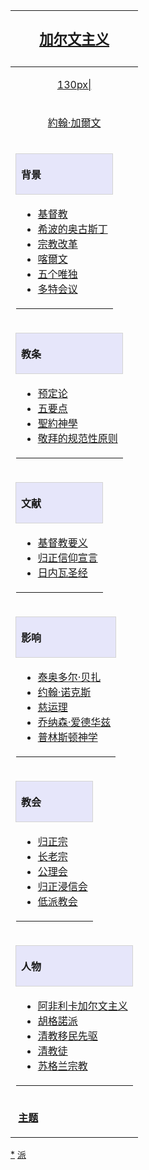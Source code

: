 {{noteTA
|1 = zh:約翰·加爾文; zh-hk:約翰·加爾文; zh-tw:約翰·喀爾文; zh-hans:约翰·加尔文;
|2 = zh:加爾文; zh-hk:加爾文; zh-tw:喀爾文; zh-hans:加尔文;
}}<templatestyles src="ShareCSS/infobox.css"/>
{| class="infobox" style="text-align:left; font-size: 85%; width: 180px; line-height:1.4em"
|-
! colspan="2" style="text-align:center; font-size: 140%; padding: 6px;" | [[加爾文主義|加尔文主义]]
|-
| colspan="2" style="text-align:center" |[[file:Calvin.png|130px|]]
|-
| colspan="2" style="text-align:center" | [[約翰·加爾文]]
|-
| colspan="2" |
{| class="collapsible collapsed" width="100%" style="border: 1px solid #D3D3D3"
! style="background: #E6E6FA; padding-right: 4px; padding-left: 8px; text-align: left; border: 1px solid #D3D3D3" | 背景
|-
|
*[[基督教]]
*[[希波的奥古斯丁]]
*[[宗教改革]]
*[[喀爾文]]
*[[五个唯独]]
*[[多特會議|多特会议]]
|}
|-
| colspan="2" |
{| class="collapsible collapsed" width="100%" style="border: 1px solid #D3D3D3"
! style="background: #E6E6FA; padding-right: 4px; padding-left: 8px; text-align: left; border: 1px solid #D3D3D3" | 教条
|-
|
*[[预定论 (加尔文主义)|预定论]]
*[[加爾文主義#加爾文主義五要點|五要点]]
*[[加爾文主義#.E8.81.96.E7.B4.84.E7.A5.9E.E5.AD.B8.28Covenant_Theology.29|聖約神學]]
*[[敬拜的规范性原则]]
|}
|-
| colspan="2" |
{| class="collapsible collapsed" width="100%" style="border: 1px solid #D3D3D3"
! style="background: #E6E6FA; padding-right: 4px; padding-left: 8px; text-align: left; border: 1px solid #D3D3D3" | 文献
|-
|
*[[基督教要义]]
*[[归正信仰宣言]]
*[[日内瓦圣经]]
|}
|-
| colspan="2" |
{| class="collapsible collapsed" width="100%" style="border: 1px solid #D3D3D3"
! style="background: #E6E6FA; padding-right: 4px; padding-left: 8px; text-align: left; border: 1px solid #D3D3D3" | 影响
|-
|
*[[泰奥多尔·贝扎]]
*[[約翰·諾克斯|约翰·诺克斯]]
*[[慈運理|慈运理]]
*[[喬納森·愛德華茲|乔纳森·爱德华兹]]
*[[普林斯顿神学]]
|}
|-
| colspan="2" |
{| class="collapsible collapsed" width="100%" style="border: 1px solid #D3D3D3"
! style="background: #E6E6FA; padding-right: 4px; padding-left: 8px; text-align: left; border: 1px solid #D3D3D3" | 教会
|-
|
*[[歸正宗|归正宗]]
*[[長老宗|长老宗]]
*[[公理会]]
*[[归正浸信会]]
*[[低派教会]]
|}
|-
| colspan="2" |
{| class="collapsible collapsed" width="100%" style="border: 1px solid #D3D3D3"
! style="background: #E6E6FA; padding-right: 4px; padding-left: 8px; text-align: left; border: 1px solid #D3D3D3" |人物
|-
|
*[[阿非利卡加尔文主义]]
*[[胡格諾派]]
*[[清教移民先驱]]
*[[清教徒]]
*[[苏格兰宗教]]
|}
|-
| &nbsp;'''[[Portal:加尔文主义|主题]]'''
|align="right" style="padding-right: 4px" | {{Navbar|加尔文主义|mini=1}}
|}<noinclude>

{{NoteTA
|1 = zh-cn:加尔文; zh-hk:加爾文; zh-tw:加爾文; }}

[[Category:加尔文主义|*]]
[[Category:基督教新教导航模板|派]]
</noinclude>